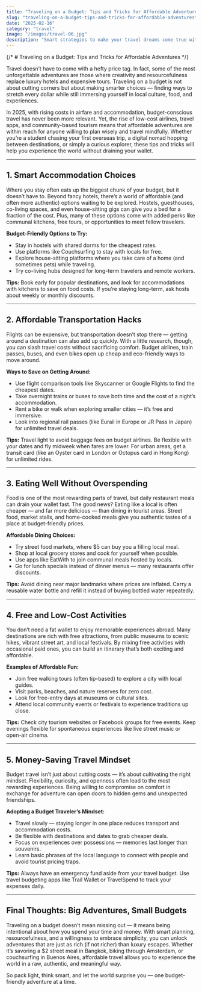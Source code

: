 ```yaml
---
title: "Traveling on a Budget: Tips and Tricks for Affordable Adventures"
slug: "traveling-on-a-budget-tips-and-tricks-for-affordable-adventures"
date: "2025-02-16"
category: "travel"
image: "/images/travel-06.jpg"
description: "Smart strategies to make your travel dreams come true without breaking the bank."
---
```


{/* # Traveling on a Budget: Tips and Tricks for Affordable Adventures */}

Travel doesn’t have to come with a hefty price tag. In fact, some of the most unforgettable adventures are those where creativity and resourcefulness replace luxury hotels and expensive tours. Traveling on a budget is not about cutting corners but about making smarter choices — finding ways to stretch every dollar while still immersing yourself in local culture, food, and experiences.

In 2025, with rising costs in airfare and accommodation, budget-conscious travel has never been more relevant. Yet, the rise of low-cost airlines, travel apps, and community-based tourism means that affordable adventures are within reach for anyone willing to plan wisely and travel mindfully. Whether you’re a student chasing your first overseas trip, a digital nomad hopping between destinations, or simply a curious explorer, these tips and tricks will help you experience the world without draining your wallet.

---

## 1. Smart Accommodation Choices

Where you stay often eats up the biggest chunk of your budget, but it doesn’t have to. Beyond fancy hotels, there’s a world of affordable (and often more authentic) options waiting to be explored. Hostels, guesthouses, co-living spaces, and even house-sitting gigs can give you a bed for a fraction of the cost. Plus, many of these options come with added perks like communal kitchens, free tours, or opportunities to meet fellow travelers.

**Budget-Friendly Options to Try:**

- Stay in hostels with shared dorms for the cheapest rates.
- Use platforms like Couchsurfing to stay with locals for free.
- Explore house-sitting platforms where you take care of a home (and sometimes pets) while traveling.
- Try co-living hubs designed for long-term travelers and remote workers.

**Tips:** Book early for popular destinations, and look for accommodations with kitchens to save on food costs. If you’re staying long-term, ask hosts about weekly or monthly discounts.

---

## 2. Affordable Transportation Hacks

Flights can be expensive, but transportation doesn’t stop there — getting around a destination can also add up quickly. With a little research, though, you can slash travel costs without sacrificing comfort. Budget airlines, train passes, buses, and even bikes open up cheap and eco-friendly ways to move around.

**Ways to Save on Getting Around:**

- Use flight comparison tools like Skyscanner or Google Flights to find the cheapest dates.
- Take overnight trains or buses to save both time and the cost of a night’s accommodation.
- Rent a bike or walk when exploring smaller cities — it’s free and immersive.
- Look into regional rail passes (like Eurail in Europe or JR Pass in Japan) for unlimited travel deals.

**Tips:** Travel light to avoid baggage fees on budget airlines. Be flexible with your dates and fly midweek when fares are lower. For urban areas, get a transit card (like an Oyster card in London or Octopus card in Hong Kong) for unlimited rides.

---

## 3. Eating Well Without Overspending

Food is one of the most rewarding parts of travel, but daily restaurant meals can drain your wallet fast. The good news? Eating like a local is often cheaper — and far more delicious — than dining in tourist areas. Street food, market stalls, and home-cooked meals give you authentic tastes of a place at budget-friendly prices.

**Affordable Dining Choices:**

- Try street food markets, where \$5 can buy you a filling local meal.
- Shop at local grocery stores and cook for yourself when possible.
- Use apps like EatWith to join communal meals hosted by locals.
- Go for lunch specials instead of dinner menus — many restaurants offer discounts.

**Tips:** Avoid dining near major landmarks where prices are inflated. Carry a reusable water bottle and refill it instead of buying bottled water repeatedly.

---

## 4. Free and Low-Cost Activities

You don’t need a fat wallet to enjoy memorable experiences abroad. Many destinations are rich with free attractions, from public museums to scenic hikes, vibrant street art, and local festivals. By mixing free activities with occasional paid ones, you can build an itinerary that’s both exciting and affordable.

**Examples of Affordable Fun:**

- Join free walking tours (often tip-based) to explore a city with local guides.
- Visit parks, beaches, and nature reserves for zero cost.
- Look for free-entry days at museums or cultural sites.
- Attend local community events or festivals to experience traditions up close.

**Tips:** Check city tourism websites or Facebook groups for free events. Keep evenings flexible for spontaneous experiences like live street music or open-air cinema.

---

## 5. Money-Saving Travel Mindset

Budget travel isn’t just about cutting costs — it’s about cultivating the right mindset. Flexibility, curiosity, and openness often lead to the most rewarding experiences. Being willing to compromise on comfort in exchange for adventure can open doors to hidden gems and unexpected friendships.

**Adopting a Budget Traveler’s Mindset:**

- Travel slowly — staying longer in one place reduces transport and accommodation costs.
- Be flexible with destinations and dates to grab cheaper deals.
- Focus on experiences over possessions — memories last longer than souvenirs.
- Learn basic phrases of the local language to connect with people and avoid tourist pricing traps.

**Tips:** Always have an emergency fund aside from your travel budget. Use travel budgeting apps like Trail Wallet or TravelSpend to track your expenses daily.

---

## Final Thoughts: Big Adventures, Small Budgets

Traveling on a budget doesn’t mean missing out — it means being intentional about how you spend your time and money. With smart planning, resourcefulness, and a willingness to embrace simplicity, you can unlock adventures that are just as rich (if not richer) than luxury escapes. Whether it’s savoring a \$2 street meal in Bangkok, biking through Amsterdam, or couchsurfing in Buenos Aires, affordable travel allows you to experience the world in a raw, authentic, and meaningful way.

So pack light, think smart, and let the world surprise you — one budget-friendly adventure at a time.
